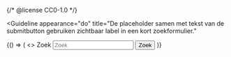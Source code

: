 {/* @license CC0-1.0 */}


<Guideline
  appearance="do"
  title="De placeholder samen met tekst van de submitbutton gebruiken zichtbaar label in een kort zoekformulier."
>
  <Canvas language="html">
    {() => (
      <>
        <label className="sr-only" htmlFor="header-search">
          Zoek
        </label>
        <input id="header-search" placeholder="Zoek" type="search" />
        <button>Zoek</button>
      </>
    )}
  </Canvas>
</Guideline>
